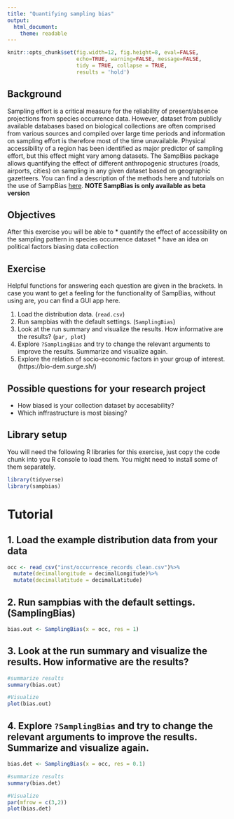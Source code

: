 ```yaml
---
title: "Quantifying sampling bias"
output: 
  html_document:
    theme: readable
---
```


```r
knitr::opts_chunk$set(fig.width=12, fig.height=8, eval=FALSE,
                      echo=TRUE, warning=FALSE, message=FALSE,
                      tidy = TRUE, collapse = TRUE,
                      results = 'hold')
```


## Background
Sampling effort is a critical measure for the reliability of present/absence projections from species occurrence data. However, dataset from publicly available databases based on biological collections are often comprised from various sources and compiled over large time periods and information on sampling effort is therefore most of the time unavailable. Physical accessibility of a region has been identified as major predictor of sampling effort, but this effect might vary among datasets. The SampBias package allows quantifying the effect of different anthropogenic structures (roads, airports, cities) on sampling in any given dataset based on geographic gazetteers. You can find a description of the methods here and tutorials on the use of SampBias [here](https://github.com/azizka/sampbias/wiki). **NOTE SampBias is only available as beta version**

## Objectives
After this exercise you will be able to 
* quantify the effect of accessibility on the sampling pattern in species occurrence dataset
* have an idea on political factors biasing data collection

## Exercise
Helpful functions for answering each question are given in the brackets. In case you want to get a feeling for the functionality of SampBias, without using are, you can find a GUI app here.

1. Load the distribution data. (`read.csv`)
2. Run sampbias with the default settings. (`SamplingBias`)
3. Look at the run summary and visualize the results. How informative are the results? (`par, plot`)
4. Explore `?SamplingBias` and try to change the relevant arguments to improve the results. Summarize and visualize again.
5. Explore the relation of socio-economic factors in your group of interest. (https://bio-dem.surge.sh/)


## Possible questions for your research project
* How biased is your collection dataset by accesability?
* Which inffrastructure is most biasing?

## Library setup
You will need the following R libraries for this exercise, just copy the code chunk into you R console to load them. You might need to install some of them separately.

```r
library(tidyverse)
library(sampbias)
```


# Tutorial

## 1. Load the example distribution data from your data
```r
occ <- read_csv("inst/occurrence_records_clean.csv")%>%
  mutate(decimallongitude = decimalLongitude)%>%
  mutate(decimallatitude = decimalLatitude)
```

## 2. Run sampbias with the default settings. (SamplingBias)
```r
bias.out <- SamplingBias(x = occ, res = 1)
```

## 3. Look at the run summary and visualize the results. How informative are the results?
```r
#summarize results
summary(bias.out)

#Visualize
plot(bias.out)
```

## 4. Explore `?SamplingBias` and try to change the relevant arguments to improve the results. Summarize and visualize again.
```r
bias.det <- SamplingBias(x = occ, res = 0.1)

#summarize results
summary(bias.det)

#Visualize
par(mfrow = c(3,2))
plot(bias.det)
```



